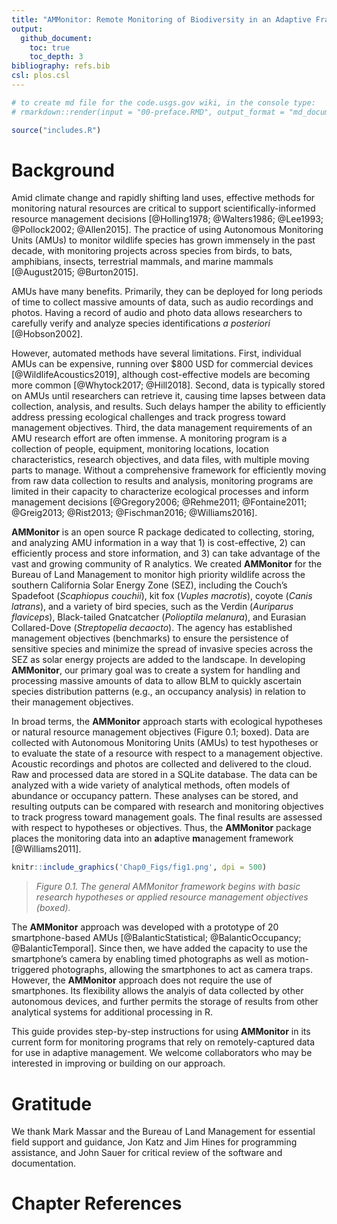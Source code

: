 ```yaml
---
title: "AMMonitor: Remote Monitoring of Biodiversity in an Adaptive Framework"
output:
  github_document:
    toc: true
    toc_depth: 3
bibliography: refs.bib
csl: plos.csl
---
```


```r
# to create md file for the code.usgs.gov wiki, in the console type:
# rmarkdown::render(input = "00-preface.RMD", output_format = "md_document", output_file = "Chapter-00-Motivation-and-Gratitude.md")

```



```r
source("includes.R")
```


# Background

Amid climate change and rapidly shifting land uses, effective methods for monitoring natural resources are critical to support scientifically-informed resource management decisions [@Holling1978; @Walters1986; @Lee1993; @Pollock2002; @Allen2015]. The practice of using Autonomous Monitoring Units (AMUs) to monitor wildlife species has grown immensely in the past decade, with monitoring projects across species from birds, to bats, amphibians, insects, terrestrial mammals, and marine mammals [@August2015; @Burton2015].

AMUs have many benefits. Primarily, they can be deployed for long periods of time to collect massive amounts of data, such as audio recordings and photos. Having a record of audio and photo data allows researchers to carefully verify and analyze species identifications *a posteriori* [@Hobson2002]. 

However, automated methods have several limitations. First, individual AMUs can be expensive, running over $800 USD for commercial devices [@WildlifeAcoustics2019], although cost-effective models are becoming more common [@Whytock2017; @Hill2018]. Second, data is typically stored on AMUs until researchers can retrieve it, causing time lapses between data collection, analysis, and results. Such delays hamper the ability to efficiently address pressing ecological challenges and track progress toward management objectives. Third, the data management requirements of an AMU research effort are often immense. A monitoring program is a collection of people, equipment, monitoring locations, location characteristics, research objectives, and data files, with multiple moving parts to manage. Without a comprehensive framework for efficiently moving from raw data collection to results and analysis, monitoring programs are limited in their capacity to characterize ecological processes and inform management decisions [@Gregory2006; @Rehme2011; @Fontaine2011; @Greig2013; @Rist2013; @Fischman2016; @Williams2016]. 

**AMMonitor** is an open source R package dedicated to collecting, storing, and analyzing AMU information in a way that 1) is cost-effective, 2) can efficiently process and store information, and 3) can take advantage of the vast and growing community of R analytics. We created **AMMonitor** for the Bureau of Land Management to monitor high priority wildlife across the southern California Solar Energy Zone (SEZ), including the Couch’s Spadefoot (*Scaphiopus couchii*), kit fox (*Vuples macrotis*), coyote (*Canis latrans*), and a variety of bird species, such as the Verdin (*Auriparus flaviceps*), Black-tailed Gnatcatcher (*Polioptila melanura*), and Eurasian Collared-Dove (*Streptopelia decaocto*). The agency has established management objectives (benchmarks) to ensure the persistence of sensitive species and minimize the spread of invasive species across the SEZ as solar energy projects are added to the landscape. In developing **AMMonitor**, our primary goal was to create a system for handling and processing massive amounts of data to allow BLM to quickly ascertain species distribution patterns (e.g., an occupancy analysis) in relation to their management objectives. 

In broad terms, the **AMMonitor** approach starts with ecological hypotheses or natural resource management objectives (Figure 0.1; boxed). Data are collected with Autonomous Monitoring Units (AMUs) to test hypotheses or to evaluate the state of a resource with respect to a management objective. Acoustic recordings and photos are collected and delivered to the cloud. Raw and processed data are stored in a SQLite database. The data can be analyzed with a wide variety of analytical methods, often models of abundance or occupancy pattern. These analyses can be stored, and resulting outputs can be compared with research and monitoring objectives to track progress toward management goals. The final results are assessed with respect to hypotheses or objectives. Thus, the **AMMonitor** package places the monitoring data into an **a**daptive **m**anagement framework [@Williams2011].

<kbd>

```r

knitr::include_graphics('Chap0_Figs/fig1.png', dpi = 500)
```
</kbd>

>*Figure 0.1. The general AMMonitor framework begins with basic research hypotheses or applied resource management objectives (boxed).*

The **AMMonitor** approach was developed with a prototype of 20 smartphone-based AMUs [@BalanticStatistical; @BalanticOccupancy; @BalanticTemporal]. Since then, we have added the capacity to use the smartphone’s camera by enabling timed photographs as well as motion-triggered photographs, allowing the smartphones to act as camera traps. However, the **AMMonitor** approach does not require the use of smartphones. Its flexibility allows the analyis of data collected by other autonomous devices, and further permits the storage of results from other analytical systems for additional processing in R. 

This guide provides step-by-step instructions for using **AMMonitor** in its current form for monitoring programs that rely on remotely-captured data for use in adaptive management. We welcome collaborators who may be interested in improving or building on our approach.


# Gratitude

We thank Mark Massar and the Bureau of Land Management for essential field support and guidance, Jon Katz and Jim Hines for programming assistance, and John Sauer for critical review of the software and documentation. 


# Chapter References
